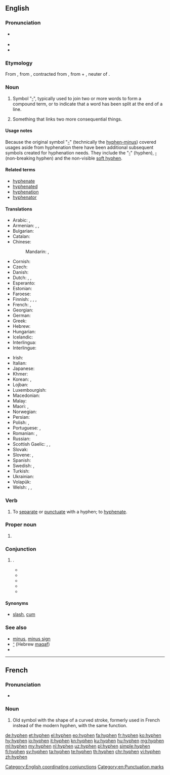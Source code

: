 ==English==
{{wikipedia}}

===Pronunciation===
* {{a|RP|GenAm}} {{IPA|/ˈhaɪ.fən/|lang=en}}
* {{audio|En-us-hyphen.ogg|Audio (US)|lang=en}}
* {{rhymes|aɪfən|lang=en}}

===Etymology===
From {{etyl|LL.|en}}, from {{etyl|grc|en}} {{term|ὑφέν||together|lang=grc}}, contracted from {{term|ὑφ' ἕν||under one|lang=grc}}, from {{term|ὑπό||under|lang=grc}} + {{term|ἕν||one|lang=grc}}, neuter of {{term|εἷς||one|lang=grc}}.

===Noun===
{{en-noun}}

# Symbol "[[‐]]", typically used to join two or more words to form a compound term, or to indicate that a word has been split at the end of a line.
# {{context|figuratively|lang=en}} Something that links two more consequential things.

====Usage notes====
Because the original symbol "[[-]]" (technically the [[hyphen-minus]]) covered usages aside from hyphenation there have been additional subsequent symbols created for hyphenation needs. They include the "[[‐]]" (hyphen), [[‑]] (non-breaking hyphen) and the non-visible [[soft hyphen]].

====Related terms====
* [[hyphenate]]
* [[hyphenated]]
* [[hyphenation]]
* [[hyphenator]]

====Translations====
{{trans-top|symbol used to join words or to indicate a word has been split}}
* Arabic: {{t|ar|شَحْطَة|f}}, {{t|ar|شَرْطَة|f}}
* Armenian: {{t|hy|միության գծիկ}}, {{t|hy|դեֆիս}}, {{t|hy|ենթամնա}}
* Bulgarian: {{t-needed|bg}}
* Catalan: {{t|ca|guionet|m}}
* Chinese:
*: Mandarin: {{t+|cmn|連字號|sc=Hani}}, {{t|cmn|连字号|tr=liánzìhào|sc=Hani}}
* Cornish: {{t|kw|nos-junya|m}}
* Czech: {{t|cs|spojovník|m}}
* Danish: {{t+|da|bindestreg}}
* Dutch: {{t|nl|afbreekteken|n}}, {{t+|nl|koppelteken|n}}, {{t+|nl|verbindingsstreepje|n}}
* Esperanto: {{t|eo|streketo}}
* Estonian: {{t-needed|et}}
* Faroese: {{t|fo|bindistrika|f}}
* Finnish: {{gloss|joining compounds}} {{t+|fi|yhdysmerkki}}, {{t+|fi|yhdysviiva}}, {{t|fi|väliviiva}}, {{gloss|dividing words between lines}} {{t+|fi|tavuviiva}}
* French: {{t+|fr|trait d'union|m}}, {{t+|fr|tiret|m}}
* Georgian: {{t+|ka|დეფისი}}
* German: {{t+|de|Bindestrich|m}}
* Greek: {{t+|el|ενωτικό|n}}
* Hebrew: {{t+|he|מקף|m|tr=makaf}}
* Hungarian: {{t-needed|hu}}
* Icelandic: {{t+|is|bandstrik|n}}
* Interlingua: {{t|ia|tracto de union}}
* Interlingue: {{t|ie|tiré}}
{{trans-mid}}
* Irish: {{t|ga|fleiscín|m}}
* Italian: {{t+|it|trattino|m}}
* Japanese: {{t+|ja|ハイフン|tr=haifun}}
* Khmer: {{t|km|សហសញ្ញា|tr=sa’ha’ saññaa|sc=Khmr}}
* Korean: {{t|ko|붙임표|tr=buchimpyo|sc=Hang}}, {{t|ko|하이픈|tr=haifeun}}
* Lojban: {{t|jbo|jonle'u}}
* Luxembourgish: {{t|lb|Bindestréch|m}}
* Macedonian: {{t|mk|цртичка|f|tr=c'rtička}}
* Malay: {{t|ms|sempang}}
* Maori: {{t|mi|tohuhono}} {{qualifier|to join words}}, {{t|mi|tohuwehe}} {{qualifier|to split words}}
* Norwegian: {{t|no|bindestrek|m}}
* Persian: {{t|fa|نیم‌خط|tr=nim-xat|sc=fa-Arab}}
* Polish: {{t+|pl|dywiz|m}}, {{t+|pl|łącznik|m}}
* Portuguese: {{t+|pt|hífen|m}}, {{t+|pt|traço|m}}
* Romanian: {{t+|ro|liniuță|f}}, {{t+|ro|liniuță de unire|f}}
* Russian: {{t+|ru|дефи́с|m}}
* Scottish Gaelic: {{t|gd|sgrìob-cheangail|f}}, {{t|gd|strìoch|f}}, {{t|gd|tàthan|m}}
* Slovak: {{t|sk|spojovník|m}}
* Slovene: {{t+|sl|vezaj|m}}, {{t|sl|deljaj|m}}
* Spanish: {{t+|es|guion|m}}
* Swedish: {{t+|sv|bindestreck|n}}, {{t+|sv|divis}}
* Turkish: {{t-needed|tr}}
* Ukrainian: {{t|uk|дефіс|m|tr=defís|sc=Cyrl}}
* Volapük: {{t-needed|vo}}
* Welsh: {{t|cy|cysylltnod|m}}, {{t|cy|cyplysnod|m}}, {{t|cy|heiffen|m}}
{{trans-bottom}}

===Verb===
{{en-verb}}

# {{context|transitive|dated|lang=en}} To [[separate]] or [[punctuate]] with a hyphen; to [[hyphenate]].

===Proper noun===
{{en-proper noun}}

# {{context|colloquial|lang=en}} {{non-gloss definition|Used to refer to a person with a hyphenated name}}

===Conjunction===
{{en-con}}

# {{non-gloss definition|Used to emphasize the coordinating function usually indicated by the punctuation "-"}}.
#* {{quote-book|title=Youth is the time|author=Robert Gessner|year=1945|passage=You are sitting at the wrong table, if I may be so bold, among the misguided who believe in the mass murder of mentalities, otherwise known as the liberal arts '''hyphen''' vocational training '''hyphen''' education.}}
#* {{quote-book|title=Home town|author=[[w:Cleveland Amory|Cleveland Amory]]|year=1950|passage=Ax was now a Hollywood hyphenated man. An actor '''hyphen''' director '''hyphen''' writer.}}
#* {{quote-book|title=Vanishing acts|author=Linda Crawford|year=1983|passage=He described himself as a poet-composer and actually said the word hyphen when he did so: "I'm a poet '''hyphen''' composer.}}
#* {{quote-book|title=M*A*S*H: the exclusive, inside story of TV's most popular show|author=David S. Reiss|year=1983|passage=He is an actor ('''hyphen''') writer ('''hyphen''') director. In the fifth year of the series Alan Alda added another title to his growing list — that of creative consultant.}}
#* {{quote-book|title=What If Holden Caulfield Went to Law School?|page=65|author=Stephen M. Murphy|year=2007|passage=One reason he has avoided reading legal thrillers is that “they seem really to have been written by lawyer-'''hyphen'''-authors.”}}

====Synonyms====
* {{sense|used as coordinator}} [[slash]], [[cum]]

===See also===
* [[minus]], [[minus sign]]
* [[־]] (Hebrew [[maqaf]])
* {{pedialite}}
{{punctuation}}

[[Category:English coordinating conjunctions]]
[[Category:en:Punctuation marks]]

----

==French==

===Pronunciation===
* {{IPA|/ˈi.fɛn/|lang=fr}}

===Noun===
{{fr-noun|m}}

# Old symbol with the shape of a curved stroke, formerly used in French instead of the modern hyphen, with the same function.

[[de:hyphen]]
[[et:hyphen]]
[[el:hyphen]]
[[eo:hyphen]]
[[fa:hyphen]]
[[fr:hyphen]]
[[ko:hyphen]]
[[hy:hyphen]]
[[io:hyphen]]
[[it:hyphen]]
[[kn:hyphen]]
[[ku:hyphen]]
[[hu:hyphen]]
[[mg:hyphen]]
[[ml:hyphen]]
[[my:hyphen]]
[[nl:hyphen]]
[[uz:hyphen]]
[[pl:hyphen]]
[[simple:hyphen]]
[[fi:hyphen]]
[[sv:hyphen]]
[[ta:hyphen]]
[[te:hyphen]]
[[th:hyphen]]
[[chr:hyphen]]
[[vi:hyphen]]
[[zh:hyphen]]